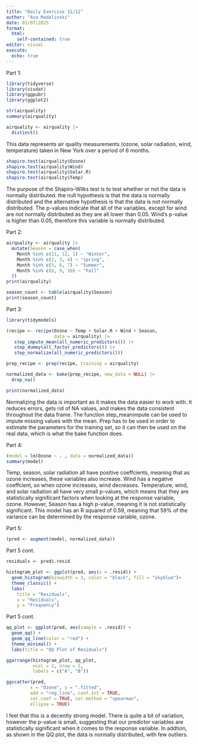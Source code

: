 ```yaml
---
title: "Daily Exercise 11/12"
author: "Ava Madalinski"
date: 03/07/2025
format: 
  html:
    self-contained: true
editor: visual
execute:
  echo: true
---
```

Part 1:
```r
library(tidyverse)
library(visdat)
library(ggpubr)
library(ggplot2)

str(airquality)
summary(airquality)

airquality <- airquality |>
  distinct()
```
This data represents air quality measurements (ozone, solar radiation, wind, temperature) taken in New York over a period of 6 months. 
```r
shapiro.test(airquality$Ozone)
shapiro.test(airquality$Wind)
shapiro.test(airquality$Solar.R)
shapiro.test(airquality$Temp)
```

The purpose of the Shapiro-Wilks test is to test whether or not the data is normally distributed. the null hypothesis is that the data is normally distributed and the alternative hypothesis is that the data is not normally distributed. The p-values indicate that all of the variables, except for wind are not normally distributed as they are all lower than 0.05. Wind's p-value is higher than 0.05, therefore this variable is normally distributed. 

Part 2:
```r
airquality <- airquality |>
  mutate(Season = case_when(
    Month %in% c(11, 12, 1) ~ "Winter",
    Month %in% c(2, 3, 4) ~ "spring",
    Month %in% c(5, 6, 7) ~ "Summer",
    Month %in% c(8, 9, 10) ~ "Fall"
  ))
print(airquality)

season_count <- table(airquality$Season)
print(season_count)
```

Part 3:
```r
library(tidymodels)

(recipe <- recipe(Ozone ~ Temp + Solar.R + Wind + Season,
                  data = airquality) |>
   step_impute_mean(all_numeric_predictors()) |>
   step_dummy(all_factor_predictors()) |>
   step_normalize(all_numeric_predictors()))

prep_recipe <- prep(recipe, training = airquality)

normalized_data <- bake(prep_recipe, new_data = NULL) |>
  drop_na()

print(normalized_data)


```
Normalizing the data is important as it makes the data easier to work with. It reduces errors, gets rid of NA values, and makes the data consistent throughout the data frame. 
The function step_meanimpute can be used to impute missing values with the mean. 
Prep has to be used in order to estimate the parameters for the training set, so it can then be used on the real data, which is what the bake function does. 

Part 4:
```r
(model = lm(Ozone ~ . , data = normalized_data))
summary(model)

```
Temp, season, solar radiation all have positive coeffcients, meaning that as ozone increases, these variables also increase. Wind has a negative coeffcient, so when ozone increases, wind decreases. Temperature, wind, and solar radiation all have very small p-values, which means that they are statistically significant factors when looking at the response variable, ozone. However, Season has a high p-value, meaning it is not statistically significant. This model has an R squared of 0.59, meaning that 59% of the variance can be determined by the response variable, ozone. 

Part 5:
```r
(pred <- augment(model, normalized_data))

```
Part 5 cont.
```r
residuals <- pred$.resid

histogram_plot <- ggplot(pred, aes(x = .resid)) +
  geom_histogram(binwidth = 3, color = "black", fill = "skyblue")+
  theme_classic() +
  labs(
    title = "Residuals",
    x = "Residuals",
    y = "Frequency")
```
Part 5 cont.
```r
qq_plot <- ggplot(pred, aes(sample = .resid)) +
  geom_qq() +
  geom_qq_line(color = "red") +
  theme_minimal() +
  labs(title = "QQ Plot of Residuals")

```

```r
ggarrange(histogram_plot, qq_plot, 
          ncol = 2, nrow = 1, 
          labels = c("A", "B"))

```

```r
ggscatter(pred,
         x = "Ozone", y = ".fitted",
         add = "reg.line", conf.int = TRUE, 
         cor.coef = TRUE, cor.method = "spearman",
         ellipse = TRUE)
```
I feel that this is a decently strong model. There is quite a bit of variation, however the p-value is small, suggesting that our predictor variables are statistically significant when it comes to the response variable. In addtion, as shown in the QQ plot, the data is normally distributed, with few outliers. 
